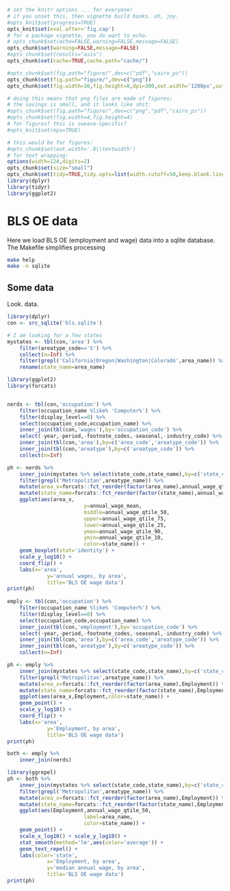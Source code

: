 ```r
# set the knitr options ... for everyone!
# if you unset this, then vignette build bonks. oh, joy.
#opts_knit$set(progress=TRUE)
opts_knit$set(eval.after='fig.cap')
# for a package vignette, you do want to echo.
# opts_chunk$set(echo=FALSE,warning=FALSE,message=FALSE)
opts_chunk$set(warning=FALSE,message=FALSE)
#opts_chunk$set(results="asis")
opts_chunk$set(cache=TRUE,cache.path="cache/")

#opts_chunk$set(fig.path="figure/",dev=c("pdf","cairo_ps"))
opts_chunk$set(fig.path="figure/",dev=c("png"))
opts_chunk$set(fig.width=10,fig.height=8,dpi=300,out.width='1200px',out.height='800px')

# doing this means that png files are made of figures;
# the savings is small, and it looks like shit:
#opts_chunk$set(fig.path="figure/",dev=c("png","pdf","cairo_ps"))
#opts_chunk$set(fig.width=4,fig.height=4)
# for figures? this is sweave-specific?
#opts_knit$set(eps=TRUE)

# this would be for figures:
#opts_chunk$set(out.width='.8\\textwidth')
# for text wrapping:
options(width=124,digits=2)
opts_chunk$set(size="small")
opts_chunk$set(tidy=TRUE,tidy.opts=list(width.cutoff=50,keep.blank.line=TRUE))
library(dplyr)
library(tidyr)
library(ggplot2)
```

# BLS OE data

Here we load BLS OE (employment and wage) data into a sqlite database. The
Makefile simplifies processing

```bash
make help
make -n sqlite
```

## Some data

Look. data.

```r
library(dplyr)
con <- src_sqlite('bls.sqlite')

# I am looking for a few states
mystates <- tbl(con,'area') %>% 
	filter(areatype_code=='S') %>% 
	collect(n=Inf) %>%
	filter(grepl('California|Oregon|Washington|Colorado',area_name)) %>%
	rename(state_name=area_name)

library(ggplot2)
library(forcats)


nerds <- tbl(con,'occupation') %>%
	filter(occupation_name %like% 'Computer%') %>%
	filter(display_level==0) %>%
	select(occupation_code,occupation_name) %>%
	inner_join(tbl(con,'wages'),by='occupation_code') %>%
	select(-year,-period,-footnote_codes,-seasonal,-industry_code) %>%
	inner_join(tbl(con,'area'),by=c('area_code','areatype_code')) %>%
	inner_join(tbl(con,'areatype'),by=c('areatype_code')) %>%
	collect(n=Inf)

ph <- nerds %>% 
	inner_join(mystates %>% select(state_code,state_name),by=c('state_code')) %>%
	filter(grepl('Metropolitan',areatype_name)) %>%
	mutate(area_x=forcats::fct_reorder(factor(area_name),annual_wage_qtile_50)) %>%
	mutate(state_name=forcats::fct_reorder(factor(state_name),annual_wage_qtile_50)) %>%
	ggplot(aes(area_x,
						 y=annual_wage_mean,
						 middle=annual_wage_qtile_50,
						 upper=annual_wage_qtile_75,
						 lower=annual_wage_qtile_25,
						 ymax=annual_wage_qtile_90,
						 ymin=annual_wage_qtile_10,
						 color=state_name)) + 
	geom_boxplot(stat='identity') + 
	scale_y_log10() + 
	coord_flip() +
	labs(x='area',
			 y='annual wages, by area',
			 title='BLS OE wage data')
print(ph)
	
emply <- tbl(con,'occupation') %>%
	filter(occupation_name %like% 'Computer%') %>%
	filter(display_level==0) %>%
	select(occupation_code,occupation_name) %>%
	inner_join(tbl(con,'employment'),by='occupation_code') %>%
	select(-year,-period,-footnote_codes,-seasonal,-industry_code) %>%
	inner_join(tbl(con,'area'),by=c('area_code','areatype_code')) %>%
	inner_join(tbl(con,'areatype'),by=c('areatype_code')) %>%
	collect(n=Inf)

ph <- emply %>%
	inner_join(mystates %>% select(state_code,state_name),by=c('state_code')) %>%
	filter(grepl('Metropolitan',areatype_name)) %>%
	mutate(area_x=forcats::fct_reorder(factor(area_name),Employment)) %>%
	mutate(state_name=forcats::fct_reorder(factor(state_name),Employment)) %>%
	ggplot(aes(area_x,Employment,color=state_name)) + 
	geom_point() + 
	scale_y_log10() + 
	coord_flip() +
	labs(x='area',
			 y='Employment, by area',
			 title='BLS OE wage data')
print(ph)

both <- emply %>% 
	inner_join(nerds)

library(ggrepel)
ph <- both %>%
	inner_join(mystates %>% select(state_code,state_name),by=c('state_code')) %>%
	filter(grepl('Metropolitan',areatype_name)) %>%
	mutate(area_x=forcats::fct_reorder(factor(area_name),Employment)) %>%
	mutate(state_name=forcats::fct_reorder(factor(state_name),Employment)) %>%
	ggplot(aes(Employment,annual_wage_qtile_50,
						 label=area_name,
						 color=state_name)) + 
	geom_point() + 
	scale_x_log10() + scale_y_log10() + 
	stat_smooth(method='lm',aes(color='average')) + 
	geom_text_repel() + 
	labs(color='state',
			 x='Employment, by area',
			 y='median annual wage, by area',
			 title='BLS OE wage data')
print(ph)
```

